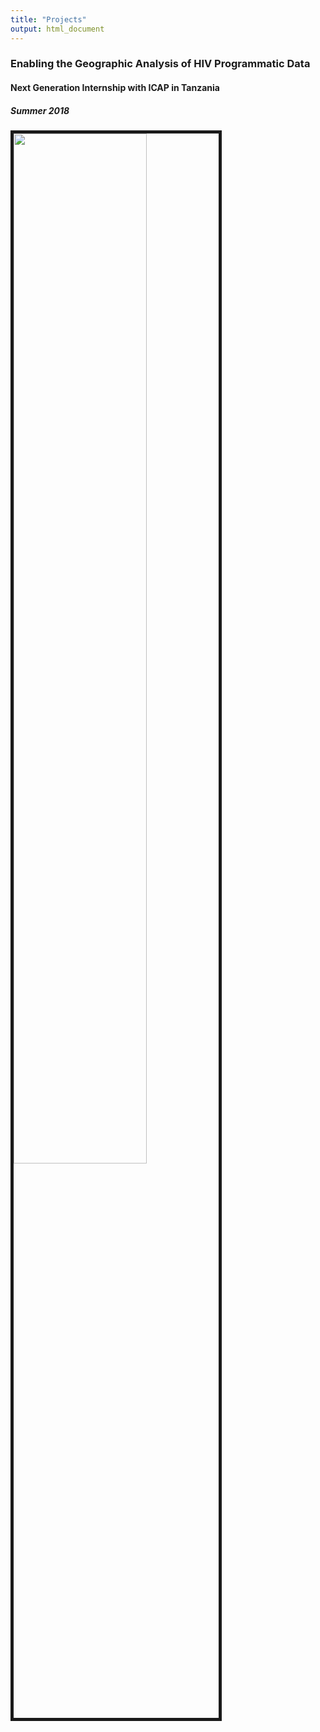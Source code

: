 ```yaml
---
title: "Projects"
output: html_document
---
```

### Enabling the Geographic Analysis of HIV Programmatic Data
#### Next Generation Internship with ICAP in Tanzania
##### Summer 2018

<img src = "images/ICAP Tableau Poster.jpg" style = "width:65%; border:5px solid; margin-right: 20px" align="left">


